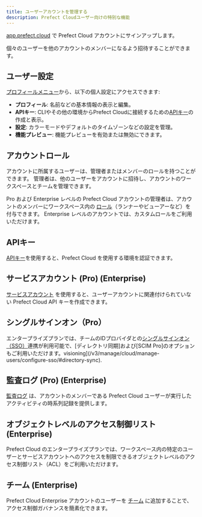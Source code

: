 ```yaml
---
title: ユーザーアカウントを管理する
description: Prefect Cloudユーザー向けの特別な機能
---
```


[app.prefect.cloud](https://app.prefect.cloud) で Prefect Cloud アカウントにサインアップします。

<Note>
個々のユーザーを他のアカウントのメンバーになるよう招待することができます。
</Note>

## ユーザー設定

[プロフィールメニュー](https://app.prefect.cloud/my/profile)から、以下の個人設定にアクセスできます:

- **プロフィール**: 名前などの基本情報の表示と編集。
- **APIキー**: CLIやその他の環境からPrefect Cloudに接続するための[APIキー](/v3/manage/cloud/manage-users/api-keys/)の作成と表示。
- **設定**: カラーモードやデフォルトのタイムゾーンなどの設定を管理。
- **機能プレビュー**: 機能プレビューを有効または無効にできます。

## アカウントロール

アカウントに所属するユーザーは、管理者またはメンバーのロールを持つことができます。
管理者は、他のユーザーをアカウントに招待し、アカウントのワークスペースとチームを管理できます。

Pro および Enterprise レベルの Prefect Cloud アカウントの管理者は、アカウントのメンバーにワークスペース内の [ロール](/v3/manage/cloud/manage-users/manage-roles/)（ランナーやビューアーなど）を付与できます。
Enterprise レベルのアカウントでは、カスタムロールをご利用いただけます。

## APIキー

[APIキー](/v3/manage/cloud/manage-users/api-keys/)を使用すると、Prefect Cloud を使用する環境を認証できます。

## サービスアカウント (Pro) (Enterprise)

[サービスアカウント](/v3/manage/cloud/manage-users/service-accounts/) を使用すると、ユーザーアカウントに関連付けられていない Prefect Cloud API キーを作成できます。

## シングルサインオン（Pro）

エンタープライズプランでは、チームのIDプロバイダとの[シングルサインオン（SSO）](/v3/manage/cloud/manage-users/configure-sso/)連携が利用可能で、[ディレクトリ同期]および[SCIM Pro]のオプションもご利用いただけます。visioning](/v3/manage/cloud/manage-users/configure-sso/#directory-sync).

## 監査ログ (Pro) (Enterprise)

[監査ログ](/v3/manage/cloud/manage-users/audit-logs/) は、アカウントのメンバーである Prefect Cloud ユーザーが実行したアクティビティの時系列記録を提供します。

## オブジェクトレベルのアクセス制御リスト(Enterprise)

Prefect Cloud のエンタープライズプランでは、ワークスペース内の特定のユーザーとサービスアカウントへのアクセスを制限できるオブジェクトレベルのアクセス制御リスト（ACL）をご利用いただけます。

## チーム (Enterprise)

Prefect Cloud Enterprise アカウントのユーザーを [チーム](/v3/manage/cloud/manage-users/manage-teams/) に追加することで、アクセス制御ガバナンスを簡素化できます。